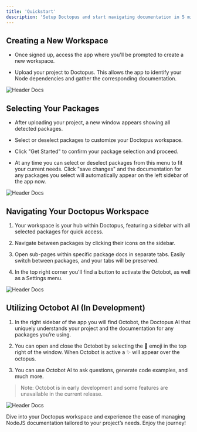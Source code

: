 ```yaml
---
title: 'Quickstart'
description: 'Setup Doctopus and start navigating documentation in 5 minutes'
---
```


## Creating a New Workspace

- Once signed up, access the app where you'll be prompted to create a new workspace.

- Upload your project to Doctopus. This allows the app to identify your Node dependencies and gather the corresponding documentation.

<img
  src="/images/accountsignup.png"
  alt="Header Docs"
/>

## Selecting Your Packages

- After uploading your project, a new window appears showing all detected packages.

- Select or deselect packages to customize your Doctopus workspace.

- Click "Get Started" to confirm your package selection and proceed.

- At any time you can select or deselect packages from this menu to fit your current needs. Click "save changes" and the documentation for any packages you select will automatically appear on the left sidebar of the app now.

<img
  src="/images/packageselect.png"
  alt="Header Docs"
/>

## Navigating Your Doctopus Workspace

1. Your workspace is your hub within Doctopus, featuring a sidebar with all selected packages for quick access.

2. Navigate between packages by clicking their icons on the sidebar.

3. Open sub-pages within specific package docs in separate tabs. Easily switch between packages, and your tabs will be preserved.

4. In the top right corner you'll find a button to activate the Octobot, as well as a Settings menu.

<img
  src="/images/mainscreen.png"
  alt="Header Docs"
/>

## Utilizing Octobot AI (In Development)

1. In the right sidebar of the app you will find Octobot, the Doctopus AI that uniquely understands your project and the documentation for any packages you’re using.

2. You can open and close the Octobot by selecting the 🐙 emoji in the top right of the window. When Octobot is active a ✨ will appear over the octopus.

3. You can use Octobot AI to ask questions, generate code examples, and much more.

> Note: Octobot is in early development and some features are unavailable in the current release.

<img
  src="/images/octobot.png"
  alt="Header Docs"
/>

Dive into your Doctopus workspace and experience the ease of managing NodeJS documentation tailored to your project’s needs. Enjoy the journey!
